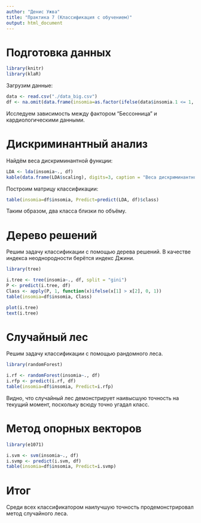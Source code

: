 ```yaml
---
author: "Денис Ужва"
title: "Практика 7 (Классификация с обучением)"
output: html_document
---
```





# Подготовка данных

```r
library(knitr)
library(klaR)
```

Загрузим данные:

```r
data <- read.csv("./data_big.csv")
df <- na.omit(data.frame(insomia=as.factor(ifelse(data$insomia.1 <= 1, 0, 1)), scale(data[, c(23:30)])))
```

Исследуем зависимость между фактором "Бессонница" и кардиологическими данными.


# Дискриминантный анализ

Найдём веса дискриминантной функции:

```r
LDA <- lda(insomia~., df)
kable(data.frame(LDA$scaling), digits=3, caption = "Веса дискриминантной функции")
```

Построим матрицу классификации:

```r
table(insomia=df$insomia, Predict=predict(LDA, df)$class)
```

Таким образом, два класса близки по объёму.


# Дерево решений

Решим задачу классификации с помощью дерева решений.
В качестве индекса неоднородности берётся индекс Джини.

```r
library(tree)
```

```r
i.tree <- tree(insomia~., df, split = "gini")
P <- predict(i.tree, df)
Class <- apply(P, 1, function(x)ifelse(x[1] > x[2], 0, 1))
table(insomia=df$insomia, Class)

plot(i.tree)
text(i.tree)
```


# Случайный лес

Решим задачу классификации с помощью рандомного леса.

```r
library(randomForest)
```

```r
i.rf <- randomForest(insomia~., df)
i.rfp <- predict(i.rf, df)
table(insomia=df$insomia, Predict=i.rfp)
```

Видно, что случайный лес демонстрирует наивысшую точность на текущий момент, поскольку всюду точно угадал класс.


# Метод опорных векторов

```r
library(e1071)
```

```r
i.svm <- svm(insomia~., df)
i.svmp <- predict(i.svm, df)
table(insomia=df$insomia, Predict=i.svmp)
```


# Итог

Среди всех классификатором наилучшую точность продемонстрировал метод случайного леса.